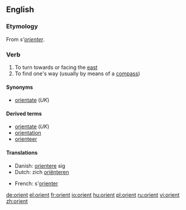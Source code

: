 {{see|Orient}}
==English==

===Etymology===
From {{F.}} ''s'[[orienter]]''.

===Verb===
{{en-verb}}

# To turn towards or facing the [[east]]
# To find one's way (usually by means of a [[compass]])

====Synonyms====
*[[orientate]] (''UK'')

====Derived terms====
*[[orientate]] (''UK'')
*[[orientation]]
*[[orienteer]]

====Translations====
{{top}}
*Danish: [[orientere]] sig
*Dutch: zich [[oriënteren]]
{{mid}}
*French: s'[[orienter]]
{{bottom}}

[[de:orient]]
[[el:orient]]
[[fr:orient]]
[[io:orient]]
[[hu:orient]]
[[pl:orient]]
[[ru:orient]]
[[vi:orient]]
[[zh:orient]]